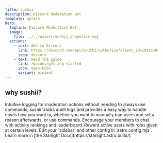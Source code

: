 ```yaml
---
title: sushii
description: Discord Moderation Bot
template: splash
hero:
  tagline: Discord Moderation Bot
  image:
    file: ../../assets/sushii_chopstick.svg
  actions:
    - text: Add to Discord
      link: https://discord.com/api/oauth2/authorize?client_id=193163942502072320&permissions=268823622&scope=applications.commands%20bot
      icon: discord
    - text: Read the guide
      link: /guides/getting-started
      icon: open-book
      variant: minimal
---
```



## why sushii?

<CardGrid>
  <Card title="Moderation Logs" icon="document">
    Intuitive logging for moderation actions without needing to always use
    commands, sushii tracks audit logs and provides a easy way to handle cases
    how you want to, whether you want to manually ban users and set a reason
    afterwards, or use commands.
  </Card>
  <Card title="XP and Levels" icon="add-document">
    Encourage your members to chat with activity rankings and leaderboard.
    Reward active users with roles given at certain levels.
  </Card>
  <Card title="Configure your site" icon="setting">
    Edit your `sidebar` and other config in `astro.config.mjs`.
  </Card>
  <Card title="Read the docs" icon="open-book">
    Learn more in [the Starlight Docs](https://starlight.astro.build/).
  </Card>
</CardGrid>
